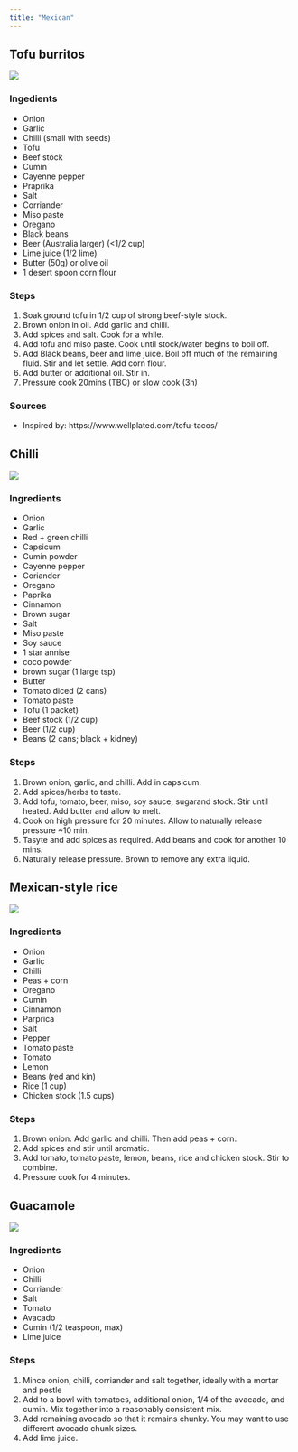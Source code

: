 ```yaml
---
title: "Mexican"
---
```


## Tofu burritos

[![](https://img.shields.io/badge/lifecycle-maturing-orange.svg){fig-align="left"}](https://www.tidyverse.org/lifecycle/#maturing)

### Ingedients

-   Onion
-   Garlic
-   Chilli (small with seeds)
-   Tofu
-   Beef stock
-   Cumin
-   Cayenne pepper
-   Praprika
-   Salt
-   Corriander
-   Miso paste
-   Oregano
-   Black beans
-   Beer (Australia larger) (\<1/2 cup)
-   Lime juice (1/2 lime)
-   Butter (50g) or olive oil
-   1 desert spoon corn flour

### Steps

1.  Soak ground tofu in 1/2 cup of strong beef-style stock.
2.  Brown onion in oil. Add garlic and chilli.
3.  Add spices and salt. Cook for a while.
4.  Add tofu and miso paste. Cook until stock/water begins to boil off.
5.  Add Black beans, beer and lime juice. Boil off much of the remaining fluid. Stir and let settle. Add corn flour.
6.  Add butter or additional oil. Stir in.
7.  Pressure cook 20mins (TBC) or slow cook (3h)

### Sources

-   Inspired by: https://www.wellplated.com/tofu-tacos/

## Chilli

[![](https://img.shields.io/badge/lifecycle-maturing-orange.svg){fig-align="left"}](https://www.tidyverse.org/lifecycle/#maturing)

### Ingredients

-   Onion
-   Garlic
-   Red + green chilli
-   Capsicum
-   Cumin powder
-   Cayenne pepper
-   Coriander
-   Oregano
-   Paprika
-   Cinnamon
-   Brown sugar
-   Salt
-   Miso paste
-   Soy sauce
-   1 star annise
-   coco powder
-   brown sugar (1 large tsp)
-   Butter
-   Tomato diced (2 cans)
-   Tomato paste
-   Tofu (1 packet)
-   Beef stock (1/2 cup)
-   Beer (1/2 cup)
-   Beans (2 cans; black + kidney)

### Steps

1.  Brown onion, garlic, and chilli. Add in capsicum.
2.  Add spices/herbs to taste.
3.  Add tofu, tomato, beer, miso, soy sauce, sugarand stock. Stir until heated. Add butter and allow to melt.
4.  Cook on high pressure for 20 minutes. Allow to naturally release pressure \~10 min.
5.  Tasyte and add spices as required. Add beans and cook for another 10 mins.
6.  Naturally release pressure. Brown to remove any extra liquid.

## Mexican-style rice

[![](https://img.shields.io/badge/lifecycle-maturing-orange.svg){fig-align="left"}](https://www.tidyverse.org/lifecycle/#maturing)

### Ingredients

-   Onion
-   Garlic
-   Chilli
-   Peas + corn
-   Oregano
-   Cumin
-   Cinnamon
-   Parprica
-   Salt
-   Pepper
-   Tomato paste
-   Tomato
-   Lemon
-   Beans (red and kin)
-   Rice (1 cup)
-   Chicken stock (1.5 cups)

### Steps

1.  Brown onion. Add garlic and chilli. Then add peas + corn.
2.  Add spices and stir until aromatic.
3.  Add tomato, tomato paste, lemon, beans, rice and chicken stock. Stir to combine.
4.  Pressure cook for 4 minutes.

## Guacamole

[![](https://img.shields.io/badge/lifecycle-stable-green.svg){fig-align="left"}](https://www.tidyverse.org/lifecycle/#stable)

### Ingredients

- Onion
- Chilli
- Corriander
- Salt
- Tomato
- Avacado
- Cumin (1/2 teaspoon, max)
- Lime juice

### Steps

1. Mince onion, chilli, corriander and salt together, ideally with a mortar and pestle
1. Add to a bowl with tomatoes, additional onion, 1/4 of the avacado, and cumin. Mix together into a reasonably consistent mix.
1. Add remaining avocado so that it remains chunky. You may want to use different avocado chunk sizes.
1. Add lime juice.